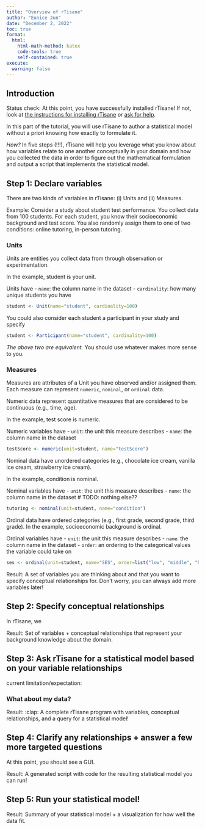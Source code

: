 ```yaml
---
title: "Overview of rTisane"
author: "Eunice Jun"
date: "December 2, 2022"
toc: true
format:
  html:
    html-math-method: katex
    code-tools: true
    self-contained: true
execute:
  warning: false
---
```


## Introduction 
Status check: At this point, you have successfully installed rTisane! If not, look at [the instructions for installing rTisane](tutorial/start.qmd) or [ask for help](https://github.com/emjun/rTisane/issues). 

In this part of the tutorial, you will use rTisane to author a statistical model without a priori knowing how exactly to formulate it. 

*How?* In five steps (!!!), rTisane will help you leverage what you know about how variables relate to one another conceptually in your domain and how you collected the data in order to figure out the mathematical formulation and output a script that implements the statistical model. 

## Step 1: Declare variables 
There are two kinds of variables in rTisane: (i) Units and (ii) Measures. 

Example: Consider a study about student test performance. You collect data from 100 students. For each student, you know their socioeconomic background and test score. You also randomly assign them to one of two conditions: online tutoring, in-person tutoring. 

### Units
Units are entities you collect data from through observation or experimentation. 

In the example, student is your unit. 

Units have
- `name`: the column name in the dataset
- `cardinality`: how many unique students you have
```r
student <- Unit(name="student", cardinality=100)
```

You could also consider each student a participant in your study and specify
```r
student <- Participant(name="student", cardinality=100)
```

*The above two are equivalent.* You should use whatever makes more sense to you. 

### Measures
Measures are attributes of a Unit you have observed and/or assigned them. Each measure can represent `numeric`, `nominal`, or `ordinal` data. 

Numeric data represent quantitative measures that are considered to be continuous (e.g., time, age).

In the example, test score is numeric. 

Numeric variables have 
- `unit`: the unit this measure describes
- `name`: the column name in the dataset
```r
testScore <- numeric(unit=student, name="testScore")
```

Nominal data have unordered categories (e.g., chocolate ice cream, vanilla ice cream, strawberry ice cream).

In the example, condition is nominal. 

Nominal variables have 
- `unit`: the unit this measure describes 
- `name`: the column name in the dataset
# TODO: nothing else?? 
```r
tutoring <- nominal(unit=student, name="condition")
```

Ordinal data have ordered categories (e.g., first grade, second grade, third grade).
In the example, socioeconomic background is ordinal. 

Ordinal variables have
- `unit`: the unit this measure describes 
- `name`: the column name in the dataset
- `order`: an ordering to the categorical values the variable could take on 
```r
ses <- ordinal(unit=student, name="SES", order=list("low", "middle", "high"))
```

Result: A set of variables you are thinking about and that you want to specify conceptual relationships for. Don't worry, you can always add more variables later!

## Step 2: Specify conceptual relationships 
In rTisane, we 

Result: Set of variables + conceptual relationships that represent your background knowledge about the domain. 

## Step 3: Ask rTisane for a statistical model based on your variable relationships
current limitation/expectation: 

### What about my data? 


Result: :clap: A complete rTisane program with variables, conceptual relationships, and a query for a statistical model!

## Step 4: Clarify any relationships + answer a few more targeted questions

At this point, you should see a GUI. 

Result: A generated script with code for the resulting statistical model you can run! 

## Step 5: Run your statistical model!
Result: Summary of your statistical model + a visualization for how well the data fit. 
